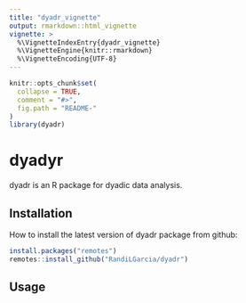 ```yaml
---
title: "dyadr_vignette"
output: rmarkdown::html_vignette
vignette: >
  %\VignetteIndexEntry{dyadr_vignette}
  %\VignetteEngine{knitr::rmarkdown}
  %\VignetteEncoding{UTF-8}
---
```


```r
knitr::opts_chunk$set(
  collapse = TRUE,
  comment = "#>",
  fig.path = "README-"
)
library(dyadr)
```

# dyadyr

dyadr is an R package for dyadic data analysis.

## Installation

How to install the latest version of dyadr package from github:

```r
install.packages("remotes")
remotes::install_github("RandiLGarcia/dyadr")

```

## Usage 











